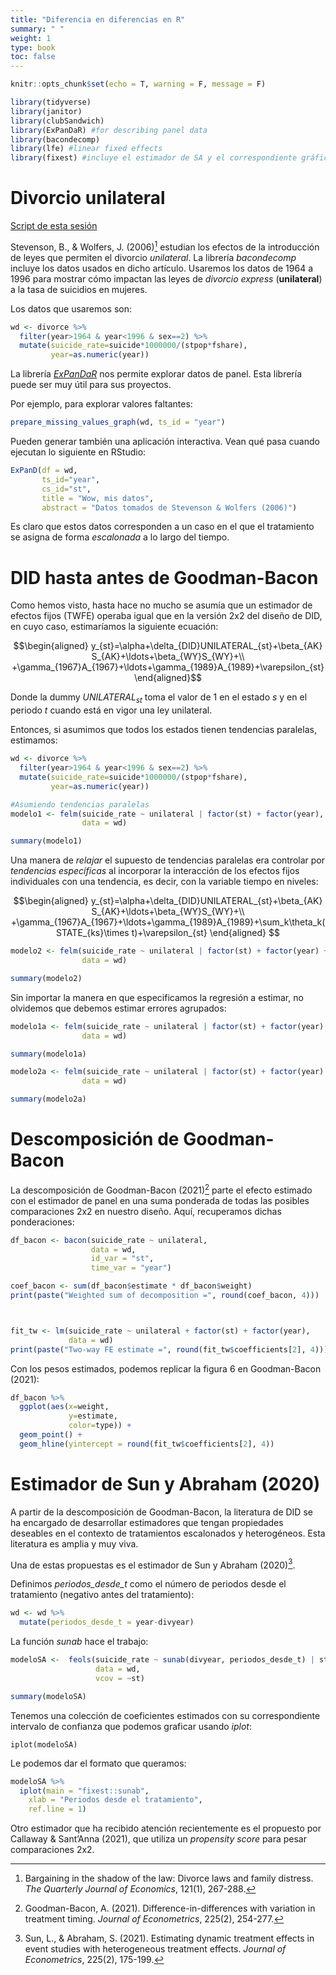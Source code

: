 ```yaml
---
title: "Diferencia en diferencias en R"
summary: " "
weight: 1
type: book
toc: false
---
```


```r
knitr::opts_chunk$set(echo = T, warning = F, message = F)

library(tidyverse)
library(janitor)
library(clubSandwich)
library(ExPanDaR) #for describing panel data
library(bacondecomp)
library(lfe) #linear fixed effects
library(fixest) #incluye el estimador de SA y el correspondiente gráfico de evento
```

# Divorcio unilateral

[Script de esta sesión](/notas/diferencia_en_diferencias_en_R/lab_did.R)

Stevenson, B., & Wolfers, J. (2006)[^1] estudian los efectos de la introducción de leyes que permiten el divorcio *unilateral*. La librería *bacondecomp* incluye los datos usados en dicho artículo. Usaremos los datos de 1964 a 1996 para mostrar cómo impactan las leyes de *divorcio express* (**unilateral**) a la tasa de suicidios en mujeres.

Los datos que usaremos son:

```r
wd <- divorce %>% 
  filter(year>1964 & year<1996 & sex==2) %>% 
  mutate(suicide_rate=suicide*1000000/(stpop*fshare),
         year=as.numeric(year))

```

La librería [*ExPanDaR*](https://joachim-gassen.github.io/ExPanDaR/)
 nos permite explorar datos de panel. Esta librería puede ser muy útil para sus proyectos.

Por ejemplo, para explorar valores faltantes:

```r
prepare_missing_values_graph(wd, ts_id = "year")
```

Pueden generar también una aplicación interactiva. Vean qué pasa cuando ejecutan lo siguiente en RStudio:

```r
ExPanD(df = wd,
       ts_id="year",
       cs_id="st",
       title = "Wow, mis datos",
       abstract = "Datos tomados de Stevenson & Wolfers (2006)")
```

Es claro que estos datos corresponden a un caso en el que el tratamiento se asigna de forma *escalonada* a lo largo del tiempo.


# DID hasta antes de Goodman-Bacon

Como hemos visto, hasta hace no mucho se asumía que un estimador de efectos fijos (TWFE) operaba igual que en la versión 2x2 del diseño de DID, en cuyo caso, estimaríamos la siguiente ecuación:

$$\begin{aligned}
y_{st}=\alpha+\delta_{DID}UNILATERAL_{st}+\beta_{AK} S_{AK}+\ldots+\beta_{WY}S_{WY}+\\
+\gamma_{1967}A_{1967}+\ldots+\gamma_{1989}A_{1989}+\varepsilon_{st}
\end{aligned}$$


Donde la dummy $UNILATERAL_{st}$ toma el valor de 1 en el estado $s$ y en el periodo $t$ cuando está en vigor una ley unilateral.

Entonces, si asumimos que todos los estados tienen tendencias paralelas, estimamos:

```r
wd <- divorce %>% 
  filter(year>1964 & year<1996 & sex==2) %>% 
  mutate(suicide_rate=suicide*1000000/(stpop*fshare),
         year=as.numeric(year))

#Asumiendo tendencias paralelas
modelo1 <- felm(suicide_rate ~ unilateral | factor(st) + factor(year),
                data = wd)

summary(modelo1)
```

Una manera de *relajar* el supuesto de tendencias paralelas era controlar por *tendencias específicas* al incorporar la interacción de los efectos fijos individuales con una tendencia, es decir, con la variable tiempo en niveles:

$$\begin{aligned}
y_{st}=\alpha+\delta_{DID}UNILATERAL_{st}+\beta_{AK} S_{AK}+\ldots+\beta_{WY}S_{WY}+\\
+\gamma_{1967}A_{1967}+\ldots+\gamma_{1989}A_{1989}+\sum_k\theta_k(STATE_{ks}\times t)+\varepsilon_{st}
\end{aligned}
$$
```r
modelo2 <- felm(suicide_rate ~ unilateral | factor(st) + factor(year) + factor(st):year,
                data = wd)

summary(modelo2)

```

Sin importar la manera en que especificamos la regresión a estimar, no olvidemos que debemos estimar errores agrupados:

```r
modelo1a <- felm(suicide_rate ~ unilateral | factor(st) + factor(year) | 0 | st,
                data = wd)

summary(modelo1a)

modelo2a <- felm(suicide_rate ~ unilateral | factor(st) + factor(year) + factor(st):year | 0 | st,
                data = wd)

summary(modelo2a)
```


# Descomposición de Goodman-Bacon

La descomposición de Goodman-Bacon (2021)[^2] parte el efecto estimado con el estimador de panel en una suma ponderada de todas las posibles comparaciones 2x2 en nuestro diseño. Aquí, recuperamos dichas ponderaciones:

```r
df_bacon <- bacon(suicide_rate ~ unilateral,
                  data = wd,
                  id_var = "st",
                  time_var = "year")

coef_bacon <- sum(df_bacon$estimate * df_bacon$weight)
print(paste("Weighted sum of decomposition =", round(coef_bacon, 4)))



fit_tw <- lm(suicide_rate ~ unilateral + factor(st) + factor(year), 
             data = wd)
print(paste("Two-way FE estimate =", round(fit_tw$coefficients[2], 4)))

```


Con los pesos estimados, podemos replicar la figura 6 en Goodman-Bacon (2021):

```r
df_bacon %>% 
  ggplot(aes(x=weight,
             y=estimate,
             color=type)) +
  geom_point() +
  geom_hline(yintercept = round(fit_tw$coefficients[2], 4))
```


# Estimador de Sun y Abraham (2020)

A partir de la descomposición de Goodman-Bacon, la literatura de DID se ha encargado de desarrollar estimadores que tengan propiedades deseables en el contexto de tratamientos escalonados y heterogéneos. Esta literatura es amplia y muy viva.

Una de estas propuestas es el estimador de Sun y Abraham (2020)[^3].

Definimos *periodos_desde_t* como el número de periodos desde el tratamiento (negativo antes del tratamiento):

```r
wd <- wd %>% 
  mutate(periodos_desde_t = year-divyear)

```

La función *sunab* hace el trabajo:


```r
modeloSA <-  feols(suicide_rate ~ sunab(divyear, periodos_desde_t) | st + year,
                   data = wd,
                   vcov = ~st)

summary(modeloSA)
```

Tenemos una colección de coeficientes estimados con su correspondiente intervalo de confianza que podemos graficar usando *iplot*:

```{}
iplot(modeloSA)
```

Le podemos dar el formato que queramos:

```r
modeloSA %>% 
  iplot(main = "fixest::sunab",
    xlab = "Periodos desde el tratamiento",
    ref.line = 1)
```

Otro estimador que ha recibido atención recientemente es el propuesto por Callaway & Sant'Anna (2021), que utiliza un *propensity score* para pesar comparaciones 2x2.


[^1]: Bargaining in the shadow of the law: Divorce laws and family distress. *The Quarterly Journal of Economics*, 121(1), 267-288.

[^2]: Goodman-Bacon, A. (2021). Difference-in-differences with variation in treatment timing. *Journal of Econometrics*, 225(2), 254-277.

[^3]: Sun, L., & Abraham, S. (2021). Estimating dynamic treatment effects in event studies with heterogeneous treatment effects. *Journal of Econometrics*, 225(2), 175-199.

[^4]: Callaway, B., & Sant’Anna, P. H. (2021). Difference-in-differences with multiple time periods. *Journal of Econometrics*, 225(2), 200-230.




